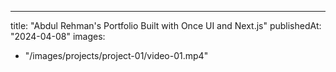 ---
title: "Abdul Rehman's Portfolio Built with Once UI and Next.js"
publishedAt: "2024-04-08"
images:
  - "/images/projects/project-01/video-01.mp4"